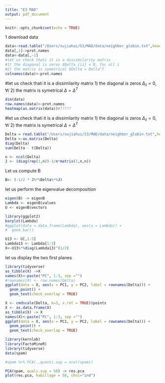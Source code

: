 ```yaml
---
title: "E3 MAD"
output: pdf_document
---
```


```r
knitr::opts_chunk$set(echo = TRUE)
```


1 download data
```r
data<-read.table("/Users/xujiahui/S3/MAD/data/neighbor_globin.txt",header = FALSE)
data[,1]->prot.names
data<-data[,-1]
#let us check thati it is a dissimilarity matrix
#1) the diagonal is zeros $Delta_{ii} = 0, for all i
#2) the matrix is symetrical $Delta = Delta^T
colnames(data)<-prot.names
```
#let us check thati it is a dissimilarity matrix
1) the diagonal is zeros $\Delta_{ii} = 0, \forall i$
2) the matrix is symetrical $\Delta = \Delta^T$
```r
dim(data)
row.names(data)<-prot.names
heatmap(as.matrix(data))#?????
```
#let us check thati it is a dissimilarity matrix
1) the diagonal is zeros $\Delta_{ii} = 0, \forall i$
2) the matrix is symetrical $\Delta = \Delta^T$
```r
Delta = read.table("/Users/xujiahui/S3/MAD/data/neighbor_globin.txt",header = FALSE, row.names = 1)
Delta <-as.matrix(Delta)
diag(Delta)
sum(Delta - t(Delta))
```

```r
n <- ncol(Delta)
J <- (diag(rep(1,n))-1/n*matrix(1,n,n))

```
Let us compute B
```r
B<- (-1/2 * J%*%Delta%*%J)
```
 let us perform the eigenvalue decomposition
```r
eigen(B) -> eigenB
Lambda <- eigenB$values
U <- eigenB$vectors

library(ggplot2)
barplot(Lambda)
#ggplot(data = data.frame(Lambda), aes(x = Lambda)) + 
#  geom_bar()
```

```r
U13 <- U[,1:3]
Lambda13 <- Lambda[1:3]
X<-U13%*%diag(Lambda13)^(1/2)
```
let us display the two first planes
```r
library(tidyverse)
as_tibble(X) ->X
names(X)<-paste("PC", 1:3, sep ="")
#rownames(X) <- row.names(Delta)
ggplot(data = X, aes(x = PC1, y = PC2, label = rownames(Delta))) +
  geom_point() +
  geom_text(check_overlap = TRUE)
```

```r
X <- cmdscale(Delta, k=3, x.ret = TRUE)$points
X <- as.data.frame(X)
as_tibble(X) -> X
names(X)<-paste("PC", 1:3, sep ="")
ggplot(data = X, aes(x = PC1, y = PC2, label = rownames(Delta))) +
  geom_point() +
  geom_text(check_overlap = TRUE)
```

```r
library(kernlab)
library(FactoMineR)
library(tidyverse)
data(spam)

#spam %>% PCA(.,quanti.sup = ncol(spam))

PCA(spam, quali.sup = 58) -> res.pca
plot(res.pca, habillage = 58, choi="ind")
```
